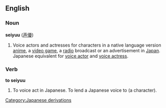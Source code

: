 ==English==

===Noun===
{{wikipedia}}
'''seiyuu''' ([[声優]])

#Voice actors and actresses for characters in a native language version [[anime]], a [[video game]], a [[radio]] broadcast or an advertisement in [[Japan]].  Japanese equivalent for [[voice actor]] and [[voice actress]].

===Verb===
'''to seiyuu'''

#To voice act in Japanese.  To lend a Japanese voice to (a character).

[[Category:Japanese derivations]]